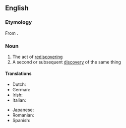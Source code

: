 ==English==

===Etymology===
From {{af|en|re-|discovery}}.

===Noun===
{{en-noun|rediscoveries}}

# The act of [[rediscover]]ing
# A second or subsequent [[discovery]] of the same thing

====Translations====
{{trans-top|act of rediscovering}}
* Dutch: {{t|nl|herontdekking|f}}
* German: {{t+|de|Wiederentdeckung|f}}
* Irish: {{t|ga|athaimsiú|m}}
* Italian: {{t|it|riscoperta|f}}
{{trans-mid}}
* Japanese: {{t|ja|再認識|tr=[[さいにんしき]], saininshiki}}
* Romanian: {{t+|ro|redescoperire|f}}
* Spanish: {{t+|es|redescubrimiento|m}}
{{trans-bottom}}